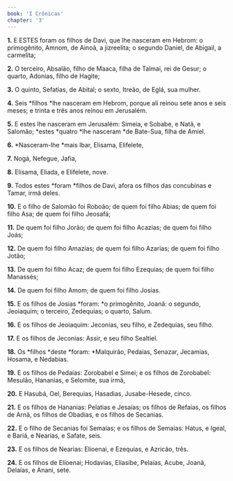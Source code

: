 ```yaml
---
book: 'I Crônicas'
chapter: '3'
---
```


**1.** E ESTES foram os filhos de Davi, que lhe nasceram em Hebrom: o primogênito, Amnom, de Ainoã, a jizreelita; o segundo Daniel, de Abigail, a carmelita;

**2.** O terceiro, Absalão, filho de Maaca, filha de Talmai, rei de Gesur; o quarto, Adonias, filho de Hagite;

**3.** O quinto, Sefatias, de Abital; o sexto, Itreão, de Eglá, sua mulher.

**4.** Seis *filhos *lhe nasceram em Hebrom, porque ali reinou sete anos e seis meses; e trinta e três anos reinou em Jerusalém.

**5.** E estes lhe nasceram em Jerusalém: Simeia, e Sobabe, e Natã, e Salomão; *estes *quatro *lhe nasceram *de Bate-Sua, filha de Amiel.

**6.** *Nasceram-lhe *mais Ibar, Elisama, Elifelete,

**7.** Nogá, Nefegue, Jafia,

**8.** Elisama, Eliada, e Elifelete, nove.

**9.** Todos estes *foram *filhos de Davi, afora os filhos das concubinas e Tamar, irmã deles.

**10.** E o filho de Salomão foi Roboão; de quem foi filho Abias; de quem foi filho Asa; de quem foi filho Jeosafá;

**11.** De quem foi filho Jorão; de quem foi filho Acazias; de quem foi filho Joás;

**12.** De quem foi filho Amazias; de quem foi filho Azarias; de quem foi filho Jotão;

**13.** De quem foi filho Acaz; de quem foi filho Ezequias; de quem foi filho Manassés;

**14.** De quem foi filho Amom; de quem foi filho Josias.

**15.** E os filhos de Josias *foram: *o primogênito, Joanã: o segundo, Jeoiaquim; o terceiro, Zedequias; o quarto, Salum.

**16.** E os filhos de Jeoiaquim: Jeconias, seu filho, e Zedequias, seu filho.

**17.** E os filhos de Jeconias: Assir, e seu filho Sealtiel.

**18.** Os *filhos *deste *foram: *Malquirão, Pedaías, Senazar, Jecamias, Hosama, e Nedabias.

**19.** E os filhos de Pedaías: Zorobabel e Simei; e os filhos de Zorobabel: Mesulão, Hananias, e Selomite, sua irmã,

**20.** E Hasubá, Oel, Berequias, Hasadias, Jusabe-Hesede, cinco.

**21.** E os filhos de Hananias: Pelatias e Jesaías; os filhos de Refaías, os filhos de Arnã, os filhos de Obadias, e os filhos de Secanias.

**22.** E o filho de Secanias foi Semaías; e os filhos de Semaías: Hatus, e Igeal, e Bariá, e Nearias, e Safate, seis.

**23.** E os filhos de Nearias: Elioenai, e Ezequias, e Azricão, três.

**24.** E os filhos de Elioenai; Hodavias, Eliasibe, Pelaías, Acube, Joanã, Delaías, e Anani, sete.